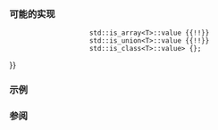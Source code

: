 {{cpp/types/traits/is|1=is_object
|description=
如果 {{tt|T}} 为[[cpp/language/type|对象类型]]（即除了函数、引用或 {{c|void}} 类型外的任何可有 cv 限定的类型），那么提供的成员常量 {{tt|value}} 等于 {{c|true}}。对于其它任何类型，{{tt|value}} 等于 {{c|false}}。
|inherit_desc={{tt|T}} 为对象类型
}}

===可能的实现===
{{eq fun
|1=
template&lt; class T&gt;
struct is_object : std::integral_constant&lt;bool,
                     std::is_scalar&lt;T&gt;::value {{!!}}
                     std::is_array&lt;T&gt;::value {{!!}}
                     std::is_union&lt;T&gt;::value {{!!}}
                     std::is_class&lt;T&gt;::value&gt; {};
}}

===示例===
{{example
|code=
#include &lt;iomanip&gt;
#include &lt;iostream&gt;
#include &lt;type_traits&gt;

#define IS_OBJECT(...) \
    std::cout &lt;&lt; std::boolalpha &lt;&lt; std::left &lt;&lt; std::setw(9) &lt;&lt; #__VA_ARGS__ \
              &lt;&lt; (std::is_object_v&lt;__VA_ARGS__&gt; ? " 是对象\n" \
                                                : " 不是对象\n")

int main()
{
    class cls {};

    IS_OBJECT(void);
    IS_OBJECT(int);
    IS_OBJECT(int&amp;);
    IS_OBJECT(int*);
    IS_OBJECT(int*&amp;);
    IS_OBJECT(cls);
    IS_OBJECT(cls&amp;);
    IS_OBJECT(cls*);
    IS_OBJECT(int());
    IS_OBJECT(int(*)());
    IS_OBJECT(int(&amp;)());
}
|output=
void      不是对象
int       是对象
int&amp;      不是对象
int*      是对象
int*&amp;     不是对象
cls       是对象
cls&amp;      不是对象
cls*      是对象
int()     不是对象
int(*)()  是对象
int(&amp;)()  不是对象
}}

===参阅===
{{dsc begin}}
{{dsc inc|cpp/types/dsc is_scalar}}
{{dsc inc|cpp/types/dsc is_array}}
{{dsc inc|cpp/types/dsc is_union}}
{{dsc inc|cpp/types/dsc is_class}}
{{dsc end}}

{{langlinks|de|en|es|fr|it|ja|pt|ru}}
